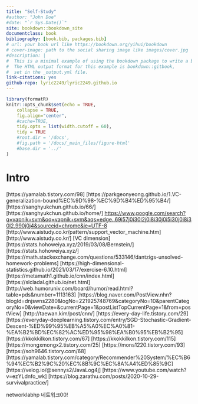 ```yaml
--- 
title: "Self-Study"
#author: "John Doe"
#date: "`r Sys.Date()`"
site: bookdown::bookdown_site
documentclass: book
bibliography: [book.bib, packages.bib]
# url: your book url like https://bookdown.org/yihui/bookdown
# cover-image: path to the social sharing image like images/cover.jpg
#description: |
#  This is a minimal example of using the bookdown package to write a book.
#  The HTML output format for this example is bookdown::gitbook,
#  set in the _output.yml file.
link-citations: yes
github-repo: lyric2249/lyric2249.github.io
---
```


```r
library(formatR)
knitr::opts_chunk$set(echo = TRUE, 
	collapse = TRUE, 
	fig.align="center", 
	#cache=TRUE,
	tidy.opts = list(width.cutoff = 60), 
	tidy = TRUE
	#root.dir = '/docs',
	#fig.path = '/docs/_main_files/figure-html'
	#base.dir = '../'
)
```

# Intro {-}

[https://yamalab.tistory.com/98]
[https://parkgeonyeong.github.io/1.VC-generalization-bound%EC%9D%98-%EC%9D%B4%ED%95%B4/]
[https://sanghyukchun.github.io/66/]
[https://sanghyukchun.github.io/home/]
[https://www.google.com/search?q=vapnik+svm&oq=vapnik+svm&aqs=edge..69i57j0i30l2j0i8i30j0i5i30j0i8i30l2.990j0j4&sourceid=chrome&ie=UTF-8](Vapnik SVM)
[http://www.aistudy.co.kr/pattern/support_vector_machine.htm]
[http://www.aistudy.co.kr/]
[VC dimension]
[https://stats.hohoweiya.xyz/2019/03/08/Bernstein/]
[https://stats.hohoweiya.xyz/]
[https://math.stackexchange.com/questions/533146/dantzigs-unsolved-homework-problems]
[https://high-dimensional-statistics.github.io/2021/03/17/exercise-6.10.html]
[https://metamath1.github.io/cnn/index.html]
[https://slcladal.github.io/net.html]
[http://web.humoruniv.com/board/humor/read.html?table=pds&number=1113163]
[https://blog.naver.com/PostView.nhn?blogId=dnjswns2280&logNo=221925748769&categoryNo=10&parentCategoryNo=0&viewDate=&currentPage=1&postListTopCurrentPage=1&from=postView]
[http://taewan.kim/post/cnn/]
[https://every-day-life.tistory.com/29]
[https://everyday-deeplearning.tistory.com/entry/SGD-Stochastic-Gradient-Descent-%ED%99%95%EB%A5%A0%EC%A0%81-%EA%B2%BD%EC%82%AC%ED%95%98%EA%B0%95%EB%B2%95]
[https://kkokkilkon.tistory.com/67]
[https://kkokkilkon.tistory.com/115]
[https://mongxmongx2.tistory.com/25]
[https://mons1220.tistory.com/93]
[https://soh9646.tistory.com/68]
[https://yamalab.tistory.com/category/Recommender%20System/%EC%B6%94%EC%B2%9C%20%EC%8B%9C%EC%8A%A4%ED%85%9C]
[https://velog.io/@sennys2/JavaLog4j]
[https://www.youtube.com/watch?v=ezYLdnfo_wk]
[https://blog.zarathu.com/posts/2020-10-29-survivalpractice/]

networklabhp
네트워크00!

